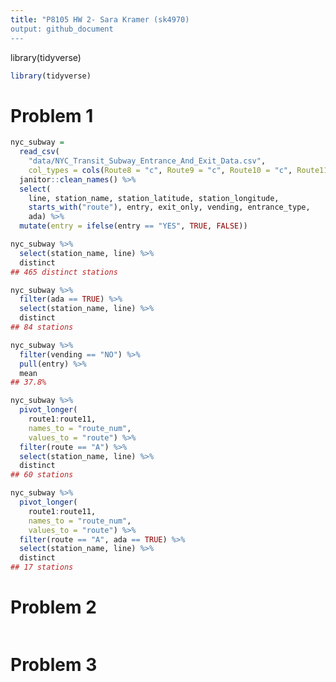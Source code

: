 ```yaml
---
title: "P8105 HW 2- Sara Kramer (sk4970)
output: github_document
---
```


library(tidyverse)
```r
library(tidyverse)

```

# Problem 1
```r
nyc_subway = 
  read_csv(
    "data/NYC_Transit_Subway_Entrance_And_Exit_Data.csv",
    col_types = cols(Route8 = "c", Route9 = "c", Route10 = "c", Route11 = "c")) %>% 
  janitor::clean_names() %>% 
  select(
    line, station_name, station_latitude, station_longitude, 
    starts_with("route"), entry, exit_only, vending, entrance_type, 
    ada) %>% 
  mutate(entry = ifelse(entry == "YES", TRUE, FALSE))

nyc_subway %>% 
  select(station_name, line) %>% 
  distinct
## 465 distinct stations

nyc_subway %>% 
  filter(ada == TRUE) %>% 
  select(station_name, line) %>% 
  distinct
## 84 stations

nyc_subway %>% 
  filter(vending == "NO") %>% 
  pull(entry) %>% 
  mean
## 37.8% 

nyc_subway %>% 
  pivot_longer(
    route1:route11,
    names_to = "route_num",
    values_to = "route") %>% 
  filter(route == "A") %>% 
  select(station_name, line) %>% 
  distinct
## 60 stations

nyc_subway %>% 
  pivot_longer(
    route1:route11,
    names_to = "route_num",
    values_to = "route") %>% 
  filter(route == "A", ada == TRUE) %>% 
  select(station_name, line) %>% 
  distinct
## 17 stations

```

# Problem 2
```r

```

# Problem 3
```r

```